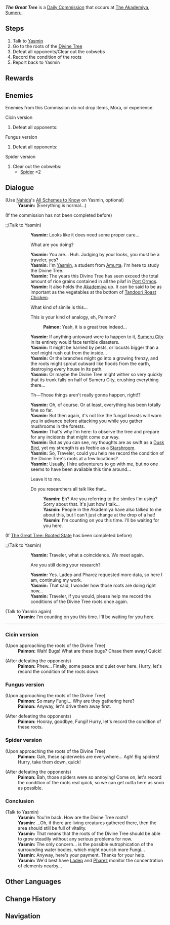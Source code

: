 {{Stub|Add location images of the variants, use the map templates in [[Genshin Impact Wiki:Map Guide]]}}
{{Quest Infobox
|id            = 23027
|type          = Commission
|image         = Commission The Great Tree.png
|requirement   = 
|startLocation = [[The Akademiya]], [[Sumeru]]
|next          = [[The Great Tree: Rooted State]]
|region        = Sumeru
|area          = Avidya Forest
|subarea       = Sumeru City
|otherRewards  = *AR-Dependent Rewards
|characters    = Yasmin; Paimon; Traveler
|npc           = Yasmin
}}
'''''The Great Tree''''' is a [[Daily Commission]] that occurs at [[The Akademiya]], [[Sumeru]].

==Steps==
#Talk to [[Yasmin]]
#Go to the roots of the [[Divine Tree]]
#Defeat all opponents/Clear out the cobwebs
#Record the condition of the roots
#Report back to Yasmin

==Rewards==
{{Commission Rewards|full}}

==Enemies==
Enemies from this Commission do not drop items, Mora, or experience.
;Cicin version
#Defeat all opponents: {{Enemy List|Hydro Cicin * 4}}

;Fungus version
#Defeat all opponents: {{Enemy List|Floating Hydro Fungus * 2; Stretchy Anemo Fungus * 3}}

;Spider version
#Clear out the cobwebs:
#* [[Spider]] ×2

==Dialogue==
{{Quest Description|A student named Yasmin seems very concerned about the state of the Divine Tree before her.}}
{{Dialogue Start}}
;(Use [[Nahida]]'s [[All Schemes to Know]] on Yasmin, optional)
:'''Yasmin:''' (Everything is normal...)

;(If the commission has not been completed before)
:;(Talk to Yasmin)
::'''Yasmin:''' Looks like it does need some proper care...
::{{DIcon}} What are you doing?
::'''Yasmin:''' You are... Huh. Judging by your looks, you must be a traveler, yes?
::'''Yasmin:''' I'm [[Yasmin]], a student from [[Amurta]]. I'm here to study the Divine Tree.
::'''Yasmin:''' The years this Divine Tree has seen exceed the total amount of rice grains contained in all the pilaf in [[Port Ormos]].
::'''Yasmin:''' It also holds the [[Akademiya]] up. It can be said to be as important as the vegetables at the bottom of [[Tandoori Roast Chicken]].
::{{DIcon}} What kind of simile is this...
::{{DIcon}} This is your kind of analogy, eh, Paimon?
:::'''Paimon:''' Yeah, it is a great tree indeed...
::'''Yasmin:''' If anything untoward were to happen to it, [[Sumeru City]] in its entirety would face terrible disasters.
::'''Yasmin:''' It might be harried by pests, or locusts bigger than a roof might rush out from the inside...
::'''Yasmin:''' Or the branches might go into a growing frenzy, and the roots might sprout outward like floods from the earth, destroying every house in its path.
::'''Yasmin:''' Or maybe the Divine Tree might wither so very quickly that its trunk falls on half of Sumeru City, crushing everything there...
::{{DIcon}} Th&mdash;Those things aren't really gonna happen, right!?
::'''Yasmin:''' Oh, of course. Or at least, everything has been totally fine so far.
::'''Yasmin:''' But then again, it's not like the fungal beasts will warn you in advance before attacking you while you gather mushrooms in the forests.
::'''Yasmin:''' That's why I'm here: to observe the tree and prepare for any incidents that might come our way.
::'''Yasmin:''' But as you can see, my thoughts are as swift as a [[Dusk Bird]], yet my strength is as feeble as a [[Starshroom]].
::'''Yasmin:''' So, Traveler, could you help me record the condition of the Divine Tree's roots at a few locations?
::'''Yasmin:''' Usually, I hire adventurers to go with me, but no one seems to have been available this time around...
::{{DIcon}} Leave it to me.
::{{DIcon}} Do you researchers all talk like that...
:::'''Yasmin:''' Eh? Are you referring to the similes I'm using? Sorry about that. It's just how I talk...
:::'''Yasmin:''' People in the Akademiya have also talked to me about this, but I can't just change at the drop of a hat!
:::'''Yasmin:''' I'm counting on you this time. I'll be waiting for you here.
;(If [[The Great Tree: Rooted State]] has been completed before)
:;(Talk to Yasmin)
::'''Yasmin:''' Traveler, what a coincidence. We meet again.
::{{DIcon}} Are you still doing your research?
::'''Yasmin:''' Yes. Ladep and Pharez requested more data, so here I am, continuing my work.
::'''Yasmin:''' That said, I wonder how those roots are doing right now...
::'''Yasmin:''' Traveler, if you would, please help me record the conditions of the Divine Tree roots once again.

;(Talk to Yasmin again)
:'''Yasmin:''' I'm counting on you this time. I'll be waiting for you here.
----
===Cicin version===
;(Upon approaching the roots of the Divine Tree)
:'''Paimon:''' Wah! Bugs! What are these bugs? Chase them away! Quick!

;(After defeating the opponents)
:'''Paimon:''' Phew... Finally, some peace and quiet over here. Hurry, let's record the condition of the roots down.

===Fungus version===
;(Upon approaching the roots of the Divine Tree)
:'''Paimon:''' So many Fungi... Why are they gathering here?
:'''Paimon:''' Anyway, let's drive them away first.

;(After defeating the opponents)
:'''Paimon:''' Hooray, goodbye, Fungi! Hurry, let's record the condition of these roots.

===Spider version===
;(Upon approaching the roots of the Divine Tree)
:'''Paimon:''' Gah, these spiderwebs are everywhere... Agh! Big spiders! Hurry, take them down, quick!

;(After defeating the opponents)
:'''Paimon:''' Bah, those spiders were so annoying! Come on, let's record the condition of the roots real quick, so we can get outta here as soon as possible.

===Conclusion===
;(Talk to Yasmin)
:'''Yasmin:''' You're back. How are the Divine Tree roots?
:{{Black Screen|You describe the condition of the roots to Yasmin...}}
:'''Yasmin:''' ...Oh, if there are living creatures gathered there, then the area should still be full of vitality.
:'''Yasmin:''' That means that the roots of the Divine Tree should be able to grow steadily without any serious problems for now.
:'''Yasmin:''' The only concern... is the possible eutrophication of the surrounding water bodies, which might nourish more Fungi...
:'''Yasmin:''' Anyway, here's your payment. Thanks for your help.
:'''Yasmin:''' We'd best have [[Ladep]] and [[Pharez]] monitor the concentration of elements nearby...
{{Dialogue End}}

==Other Languages==
{{Other Languages
|en      = The Great Tree
|zhs     = 大树
|zhs_rm  = Dà Shù
|zht     = 大樹
|zht_rm  = Dà Shù
|zh_tl   = The Great Tree
|ja      = 大樹
|ja_rm   = Taiju
|ja_tl   = The Great Tree
|ko      = 큰 나무
|ko_tl   = The Big Tree
|es      = El gran árbol
|es_tl   = The Great Tree
|fr      = Un énorme arbre
|fr_tl   = A Huge Tree
|ru      = Великое древо
|ru_tl   = The Great Tree
|th      = ต้นไม้ใหญ่
|th_rm   = Ton Mai Yai
|th_tl   = The Huge Tree
|vi      = {{tt|Đại Thụ|大 树}}
|vi_tl   = The Great Tree
|de      = Großer Baum
|de_tl   = Great Tree
|id      = Pohon Besar
|id_tl   = The Big Tree
|pt      = Grande Árvore
|pt_tl   = 
|tr      = Ulu Ağaç
|tr_tl   = Great Tree
|it      = Il Grande Albero
|it_tl   = 
}}

==Change History==
{{Change History|3.0}}

==Navigation==
{{Commission Navbox|Sumeru|In Series}}